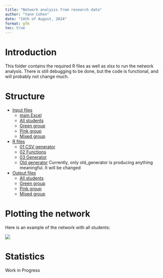 ```yaml
---
title: "Network analysis from research data"
author: "Yann Cohen"
date: "24th of August, 2024"
format: gfm
toc: true
---
```


# Introduction

This folder contains the required R files as well as xlsx to run the network analysis. There is still debugging to be done, but the code is functional, and will probably not change much.

# Structure

-   [Input files](input files/)
    -   [main Excel](input files/matrixcorrect.xlsx)
    -   [All students](input files/all.csv)
    -   [Green group](input files/greens.csv)
    -   [Pink group](input files/pinks.csv)
    -   [Mixed group](input files/hetero.csv)

-   [R files](R files/)
    -   [01 CSV generator](R files/01 csv from xlsx.R)
    -   [02 Functions](R files/02 functions.R)
    -   [03 Generator](R files/03 generator.R)
    -   [Old generator](R files/old generator.R)
Currently, only old_generator is producing anything meaningful. It will be changed
-   [Output files](output files/)
    -   [All students](output files/net_all.png)
    -   [Green group](output files/net_greens.png)
    -   [Pink group](output files/net_pinks.png)
    -   [Mixed group](output files/net_hetero.png)

# Plotting the network

Here is an example of the network with all students:

![](output files/net_all.png)

# Statistics

Work in Progress